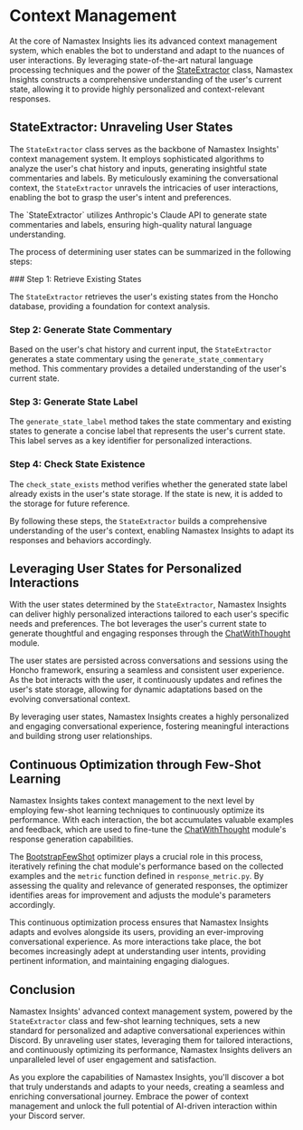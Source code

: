 
# Context Management

At the core of Namastex Insights lies its advanced context management system, which enables the bot to understand and adapt to the nuances of user interactions. By leveraging state-of-the-art natural language processing techniques and the power of the [StateExtractor](/core-features/context-management#stateextractor) class, Namastex Insights constructs a comprehensive understanding of the user's current state, allowing it to provide highly personalized and context-relevant responses.

## StateExtractor: Unraveling User States

The `StateExtractor` class serves as the backbone of Namastex Insights' context management system. It employs sophisticated algorithms to analyze the user's chat history and inputs, generating insightful state commentaries and labels. By meticulously examining the conversational context, the `StateExtractor` unravels the intricacies of user interactions, enabling the bot to grasp the user's intent and preferences.

<Callout type="info">
The `StateExtractor` utilizes Anthropic's Claude API to generate state commentaries and labels, ensuring high-quality natural language understanding.
</Callout>

The process of determining user states can be summarized in the following steps:

<Steps>
### Step 1: Retrieve Existing States

The `StateExtractor` retrieves the user's existing states from the Honcho database, providing a foundation for context analysis.

### Step 2: Generate State Commentary

Based on the user's chat history and current input, the `StateExtractor` generates a state commentary using the `generate_state_commentary` method. This commentary provides a detailed understanding of the user's current state.

### Step 3: Generate State Label

The `generate_state_label` method takes the state commentary and existing states to generate a concise label that represents the user's current state. This label serves as a key identifier for personalized interactions.

### Step 4: Check State Existence

The `check_state_exists` method verifies whether the generated state label already exists in the user's state storage. If the state is new, it is added to the storage for future reference.
</Steps>

By following these steps, the `StateExtractor` builds a comprehensive understanding of the user's context, enabling Namastex Insights to adapt its responses and behaviors accordingly.

## Leveraging User States for Personalized Interactions

With the user states determined by the `StateExtractor`, Namastex Insights can deliver highly personalized interactions tailored to each user's specific needs and preferences. The bot leverages the user's current state to generate thoughtful and engaging responses through the [ChatWithThought](/core-features/intelligent-conversation#chatwith-thought) module.

The user states are persisted across conversations and sessions using the Honcho framework, ensuring a seamless and consistent user experience. As the bot interacts with the user, it continuously updates and refines the user's state storage, allowing for dynamic adaptations based on the evolving conversational context.

<Callout type="success">
By leveraging user states, Namastex Insights creates a highly personalized and engaging conversational experience, fostering meaningful interactions and building strong user relationships.
</Callout>

## Continuous Optimization through Few-Shot Learning

Namastex Insights takes context management to the next level by employing few-shot learning techniques to continuously optimize its performance. With each interaction, the bot accumulates valuable examples and feedback, which are used to fine-tune the [ChatWithThought](/core-features/intelligent-conversation#chatwith-thought) module's response generation capabilities.

The [BootstrapFewShot](/core-features/intelligent-conversation#bootstrapfewshot) optimizer plays a crucial role in this process, iteratively refining the chat module's performance based on the collected examples and the `metric` function defined in `response_metric.py`. By assessing the quality and relevance of generated responses, the optimizer identifies areas for improvement and adjusts the module's parameters accordingly.

This continuous optimization process ensures that Namastex Insights adapts and evolves alongside its users, providing an ever-improving conversational experience. As more interactions take place, the bot becomes increasingly adept at understanding user intents, providing pertinent information, and maintaining engaging dialogues.

## Conclusion

Namastex Insights' advanced context management system, powered by the `StateExtractor` class and few-shot learning techniques, sets a new standard for personalized and adaptive conversational experiences within Discord. By unraveling user states, leveraging them for tailored interactions, and continuously optimizing its performance, Namastex Insights delivers an unparalleled level of user engagement and satisfaction.

As you explore the capabilities of Namastex Insights, you'll discover a bot that truly understands and adapts to your needs, creating a seamless and enriching conversational journey. Embrace the power of context management and unlock the full potential of AI-driven interaction within your Discord server.